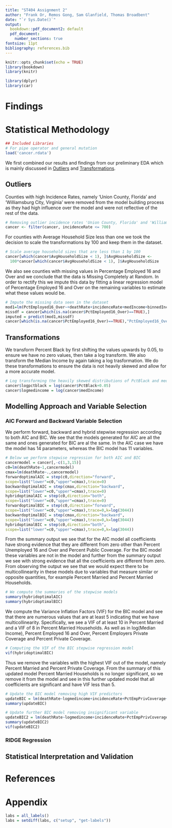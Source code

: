 ```yaml
---
title: "ST404 Assignment 2"
author: "Frank Or, Remos Gong, Sam Glanfield, Thomas Broadbent"
date: "`r Sys.Date()`"
output:
  bookdown::pdf_document2: default
  pdf_document: 
    number_sections: true
fontsize: 11pt
bibliography: references.bib
---
```


```r
knitr::opts_chunk$set(echo = TRUE)
library(bookdown)
library(knitr)
```

```r
library(dplyr)
library(car)

```

\pagebreak 

# Findings

# Statistical Methodology

```r
## Included Libraries
# For pipe operator and general mutation
load('cancer.rdata')

```

We first combined our results and findings from our preliminary EDA which is mainly discussed in [Outliers](#outliers) and [Transformations](#transformations).

## Outliers {#outliers}

Counties with high Incidence Rates, namely 'Union County, Florida' and 'Williamsburg City, Virginia' were removed from the model building process as they had high influence over the model and were not reflective of the rest of the data.

```r
# Removing outlier incidence rates 'Union County, Florida' and 'Williamsburg City, Virginia'
cancer <- filter(cancer, incidenceRate <= 700)

```

For counties with Average Household Size less than one we took the decision to scale the transformations by 100 and keep them in the dataset. 

```r
# Scale average household sizes that are less than 1 by 100
cancer[which(cancer$AvgHouseholdSize < 1), ]$AvgHouseholdSize <- 
  100*cancer[which(cancer$AvgHouseholdSize < 1), ]$AvgHouseholdSize

```

We also see counties with missing values in Percentage Employed 16 and Over and we conclude that the data is Missing Completely at Random. In order to rectify this we impute this data by fitting a linear regression model of Percentage Employed 16 and Over on the remaining variables to estimate what these values would be.

```r
# Impute the missing data seen in the dataset
mod1=lm(PctEmployed16_Over~+deathRate+incidenceRate+medIncome+binnedInc+povertyPercent+MedianAgeMale+MedianAgeFemale+AvgHouseholdSize+PercentMarried+PctUnemployed16_Over+PctPrivateCoverage+PctEmpPrivCoverage+PctPublicCoverage+PctBlack+PctMarriedHouseholds+Edu18_24,cancer)
missdf = cancer[which(is.na(cancer$PctEmployed16_Over)==TRUE),]
imputed = predict(mod1,missdf)
cancer[which(is.na(cancer$PctEmployed16_Over)==TRUE),"PctEmployed16_Over"] = imputed

```


## Transformations {#transformations}

We transform Percent Black by first shifting the values upwards by 0.05, to ensure we have no zero values, then take a log transform. We also transform the Median Income by again taking a log trasformation. We do these transformations to ensure the data is not heavily skewed and allow for a more accurate model.

```r
# Log transforming the heavily skewed distributions of PctBlack and medIncome
cancer$logpctblack = log(cancer$PctBlack+0.05)
cancer$logmedincome = log(cancer$medIncome)

```

## Modelling Approach and Variable Selection

### AIC Forward and Backward Variable Selection

We perform forward, backward and hybrid stepwise regression according to both AIC and BIC. We see that the models generated for AIC are all the same and ones generated for BIC are al the same. In the AIC case we have the model has 14 parameters, whereas the BIC model has 11 variables. 

```r
# Below we perform stepwise regression for both AIC and BIC
cancermodel = cancer[,-c(1,3,15)]
c0=lm(deathRate~1,cancermodel)
cmax=lm(deathRate~.,cancermodel)
forwardoptimalAIC = step(c0,direction="forward",
scope=list("lower"=c0,"upper"=cmax),trace=0)
backwardoptimalAIC = step(cmax,direction="backward",
scope=list("lower"=c0,"upper"=cmax),trace=0)
hybridoptimalAIC = step(c0,direction="both",
scope=list("lower"=c0,"upper"=cmax),trace=0)
forwardoptimalBIC = step(c0,direction="forward",
scope=list("lower"=c0,"upper"=cmax),trace=0,k=log(3044))
backwardoptimalBIC = step(cmax,direction="backward",
scope=list("lower"=c0,"upper"=cmax),trace=0,k=log(3044))
hybridoptimalBIC = step(c0,direction="both",
scope=list("lower"=c0,"upper"=cmax),trace=0,k=log(3044))

```

From the summary output we see that for the AIC model all coefficients have strong evidence that they are different from zero other than Percent Unemployed 16 and Over and Percent Public Coverage. For the BIC model these variables are not in the model and further from the summary output we see with strong evidence that all the coefficients are different from zero. From observing the output we see that we would expect there to be multicollinearity in these models due to variables that measure similar or opposite quantities, for example Percent Married and Percent Married Households.

```r
# We compute the summaries of the stepwise models
summary(hybridoptimalAIC)
summary(hybridoptimalBIC)

```

We compute the Variance Inflation Factors (VIF) for the BIC model and see that there are numerous values that are at least 5 indicating that we have multicollinearity. Specifically, we see a VIF of at least 10 in Percent Married and a VIF of 8 in Percent Married Households. As well as in log(Median Income), Percent Employed 16 and Over, Percent Employers Private Coverage and Percent Private Coverage.

```r
# Computing the VIF of the BIC stepwise regression model
vif(hybridoptimalBIC)

```

Thus we remove the variables with the highest VIF out of the model, namely Percent Married and Percent Private Coverage. From the summary of this updated model Percent Married Households is no longer significant, so we remove it from the model and see in this further updated model that all coefficients are significant and have VIF less than 5.

```r
# Update the BIC model removing high VIF predictors
updateBIC = lm(deathRate~logmedincome+incidenceRate+PctEmpPrivCoverage+PctEmployed16_Over+Edu18_24+logpctblack+PctMarriedHouseholds+MedianAgeFemale,cancermodel)
summary(updateBIC)

# Update further BIC model removing insignificant variable
updateBIC2 = lm(deathRate~logmedincome+incidenceRate+PctEmpPrivCoverage+PctEmployed16_Over+Edu18_24+logpctblack+MedianAgeFemale,cancermodel)
summary(updateBIC2)
vif(updateBIC2)

```


### RIDGE Regression

## Statistical Interpretation and Validation

# References 

<div id="refs"></div>

# Appendix

```r
labs = all_labels()
labs = setdiff(labs, c("setup", "get-labels"))
```

```r
```
  
